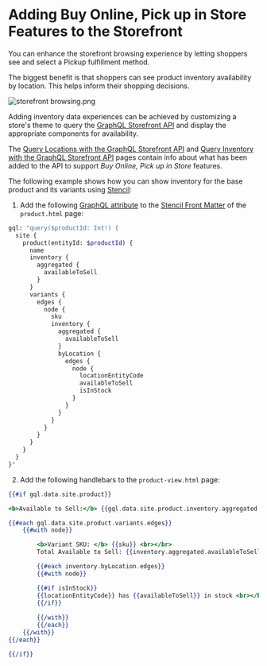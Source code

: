 # Adding Buy Online, Pick up in Store Features to the Storefront

You can enhance the storefront browsing experience by letting shoppers see and select a Pickup fulfillment method.

The biggest benefit is that shoppers can see product inventory availability by location. This helps inform their shopping decisions.

![storefront browsing.png](https://storage.googleapis.com/bigcommerce-production-dev-center/images/BOPIS%20storefront%20product%202.png)

Adding inventory data experiences can be achieved by customizing a store's theme to query the [GraphQL Storefront API](/docs/storefront/graphql) and display the appropriate components for availability. 

The [Query Locations with the GraphQL Storefront API](/docs/storefront/graphql/locations/queries) and [Query Inventory with the GraphQL Storefront API](/docs/storefront/graphql/inventory/queries) pages contain info about what has been added to the API to support _Buy Online, Pick up in Store_ features. 

The following example shows how you can show inventory for the base product and its variants using [Stencil](/docs/storefront/stencil):

1. Add the following [GraphQL attribute](/docs/storefront/stencil/themes/context/frontmatter-reference#graphql-attributes) to the [Stencil Front Matter](/docs/storefront/stencil/themes/context/frontmatter) of the `product.html` page:

```graphql showLineNumbers copy
gql: "query($productId: Int!) {
  site {
    product(entityId: $productId) {
      name
      inventory {
        aggregated {
          availableToSell
        }
      }
      variants {
        edges {
          node {
            sku
            inventory {
              aggregated {
                availableToSell
              }
              byLocation {
                edges {
                  node {
                    locationEntityCode
                    availableToSell
                    isInStock
                  }
                }
              }
            }
          }
        }
      }
    }
  }
}"
```

2. Add the following handlebars to the `product-view.html` page:

```handlebars showLineNumbers copy
{{#if gql.data.site.product}}

<b>Available to Sell:</b> {{gql.data.site.product.inventory.aggregated.availableToSell}} <br></br>

{{#each gql.data.site.product.variants.edges}}
    {{#with node}}

        <b>Variant SKU: </b> {{sku}} <br></br>
        Total Available to Sell: {{inventory.aggregated.availableToSell}} <br></br>                     

        {{#each inventory.byLocation.edges}}
        {{#with node}}

        {{#if isInStock}}
        {{locationEntityCode}} has {{availableToSell}} in stock <br></br>
        {{/if}}   
            
        {{/with}}
        {{/each}}
    {{/with}}
{{/each}}

{{/if}}
```